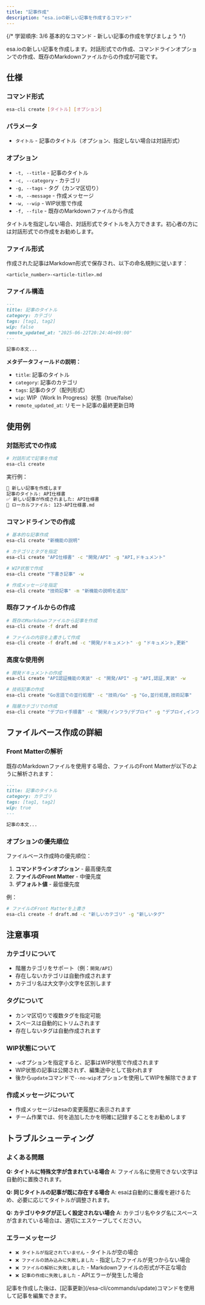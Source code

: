 ```yaml
---
title: "記事作成"
description: "esa.ioの新しい記事を作成するコマンド"
---
```



{/* 
学習順序: 3/6
基本的なコマンド - 新しい記事の作成を学びましょう
*/}

esa.ioの新しい記事を作成します。対話形式での作成、コマンドラインオプションでの作成、既存のMarkdownファイルからの作成が可能です。

## 仕様

### コマンド形式

```bash
esa-cli create [タイトル] [オプション]
```

### パラメータ

- `タイトル` - 記事のタイトル（オプション、指定しない場合は対話形式）

### オプション

- `-t, --title` - 記事のタイトル
- `-c, --category` - カテゴリ
- `-g, --tags` - タグ（カンマ区切り）
- `-m, --message` - 作成メッセージ
- `-w, --wip` - WIP状態で作成
- `-f, --file` - 既存のMarkdownファイルから作成

<Aside type="tip" title="対話形式での作成">
タイトルを指定しない場合、対話形式でタイトルを入力できます。初心者の方には対話形式での作成をお勧めします。
</Aside>

### ファイル形式

作成された記事はMarkdown形式で保存され、以下の命名規則に従います：

```
<article_number>-<article-title>.md
```

### ファイル構造

```markdown
---
title: 記事のタイトル
category: カテゴリ
tags: [tag1, tag2]
wip: false
remote_updated_at: "2025-06-22T20:24:46+09:00"
---

記事の本文...
```

**メタデータフィールドの説明：**
- `title`: 記事のタイトル
- `category`: 記事のカテゴリ
- `tags`: 記事のタグ（配列形式）
- `wip`: WIP（Work In Progress）状態（true/false）
- `remote_updated_at`: リモート記事の最終更新日時

## 使用例

### 対話形式での作成

```bash
# 対話形式で記事を作成
esa-cli create
```

実行例：
```bash
📝 新しい記事を作成します
記事のタイトル: API仕様書
✅ 新しい記事が作成されました: API仕様書
📄 ローカルファイル: 123-API仕様書.md
```

### コマンドラインでの作成

```bash
# 基本的な記事作成
esa-cli create "新機能の説明"

# カテゴリとタグを指定
esa-cli create "API仕様書" -c "開発/API" -g "API,ドキュメント"

# WIP状態で作成
esa-cli create "下書き記事" -w

# 作成メッセージを指定
esa-cli create "技術記事" -m "新機能の説明を追加"
```

### 既存ファイルからの作成

```bash
# 既存のMarkdownファイルから記事を作成
esa-cli create -f draft.md

# ファイルの内容を上書きして作成
esa-cli create -f draft.md -c "開発/ドキュメント" -g "ドキュメント,更新"
```

### 高度な使用例

```bash
# 開発ドキュメントの作成
esa-cli create "API認証機能の実装" -c "開発/API" -g "API,認証,実装" -w

# 技術記事の作成
esa-cli create "Go言語での並行処理" -c "技術/Go" -g "Go,並行処理,技術記事"

# 階層カテゴリでの作成
esa-cli create "デプロイ手順書" -c "開発/インフラ/デプロイ" -g "デプロイ,インフラ"
```

## ファイルベース作成の詳細

### Front Matterの解析

既存のMarkdownファイルを使用する場合、ファイルのFront Matterが以下のように解析されます：

```markdown
---
title: 記事のタイトル
category: カテゴリ
tags: [tag1, tag2]
wip: true
---

記事の本文...
```

### オプションの優先順位

ファイルベース作成時の優先順位：

1. **コマンドラインオプション** - 最高優先度
2. **ファイルのFront Matter** - 中優先度
3. **デフォルト値** - 最低優先度

例：
```bash
# ファイルのFront Matterを上書き
esa-cli create -f draft.md -c "新しいカテゴリ" -g "新しいタグ"
```

## 注意事項

### カテゴリについて

- 階層カテゴリをサポート（例：`開発/API`）
- 存在しないカテゴリは自動作成されます
- カテゴリ名は大文字小文字を区別します

### タグについて

- カンマ区切りで複数タグを指定可能
- スペースは自動的にトリムされます
- 存在しないタグは自動作成されます

### WIP状態について

- `-w`オプションを指定すると、記事はWIP状態で作成されます
- WIP状態の記事は公開されず、編集途中として扱われます
- 後から`update`コマンドで`--no-wip`オプションを使用してWIPを解除できます

### 作成メッセージについて

- 作成メッセージはesaの変更履歴に表示されます
- チーム作業では、何を追加したかを明確に記録することをお勧めします

## トラブルシューティング

### よくある問題

**Q: タイトルに特殊文字が含まれている場合**
A: ファイル名に使用できない文字は自動的に置換されます。

**Q: 同じタイトルの記事が既に存在する場合**
A: esaは自動的に重複を避けるため、必要に応じてタイトルが調整されます。

**Q: カテゴリやタグが正しく設定されない場合**
A: カテゴリ名やタグ名にスペースが含まれている場合は、適切にエスケープしてください。

### エラーメッセージ

- `❌ タイトルが指定されていません` - タイトルが空の場合
- `❌ ファイルの読み込みに失敗しました` - 指定したファイルが見つからない場合
- `❌ ファイルの解析に失敗しました` - Markdownファイルの形式が不正な場合
- `❌ 記事の作成に失敗しました` - APIエラーが発生した場合

<Aside type="tip" title="次のステップ">
記事を作成した後は、[記事更新](/esa-cli/commands/update)コマンドを使用して記事を編集できます。
</Aside> 